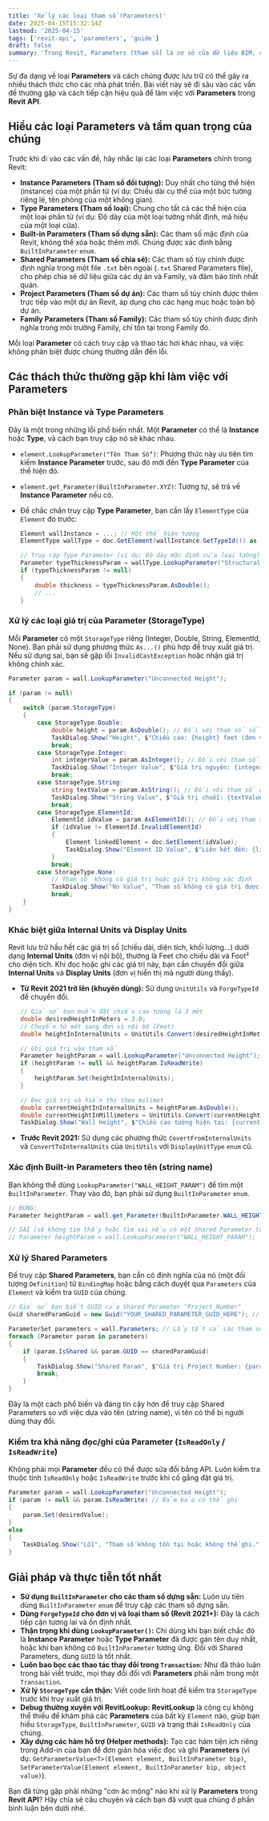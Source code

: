 ```yaml
---
title: 'Xử lý các loại tham số (Parameters)'
date: 2025-04-15T15:32:14Z
lastmod: '2025-04-15'
tags: ['revit-api', 'parameters', 'guide']
draft: false
summary: 'Trong Revit, Parameters (tham số) là cơ sở của dữ liệu BIM, chứa đựng mọi thông tin từ kích thước hình học đến các thuộc tính vật liệu hay dữ liệu quản lý dự án. Với Revit API, việc đọc, ghi và thao tác với các Parameters là một trong những tác vụ cơ bản và thường xuyên nhất.'
---
```


Sự đa dạng về loại **Parameters** và cách chúng được lưu trữ có thể gây ra nhiều thách thức cho các nhà phát triển. Bài viết này sẽ đi sâu vào các vấn đề thường gặp và cách tiếp cận hiệu quả để làm việc với **Parameters** trong **Revit API**.

<TOCInline toc={props.toc} exclude="" />

## Hiểu các loại Parameters và tầm quan trọng của chúng

Trước khi đi vào các vấn đề, hãy nhắc lại các loại **Parameters** chính trong Revit:

- **Instance Parameters (Tham số đối tượng):** Duy nhất cho từng thể hiện (instance) của một phần tử (ví dụ: Chiều dài cụ thể của một bức tường riêng lẻ, tên phòng của một không gian).
- **Type Parameters (Tham số loại):** Chung cho tất cả các thể hiện của một loại phần tử (ví dụ: Độ dày của một loại tường nhất định, mã hiệu của một loại cửa).
- **Built-in Parameters (Tham số dựng sẵn):** Các tham số mặc định của Revit, không thể xóa hoặc thêm mới. Chúng được xác định bằng `BuiltInParameter` `enum`.
- **Shared Parameters (Tham số chia sẻ):** Các tham số tùy chỉnh được định nghĩa trong một file `.txt` bên ngoài (`.txt` Shared Parameters file), cho phép chia sẻ dữ liệu giữa các dự án và Family, và đảm bảo tính nhất quán.
- **Project Parameters (Tham số dự án):** Các tham số tùy chỉnh được thêm trực tiếp vào một dự án Revit, áp dụng cho các hạng mục hoặc toàn bộ dự án.
- **Family Parameters (Tham số Family):** Các tham số tùy chỉnh được định nghĩa trong môi trường Family, chỉ tồn tại trong Family đó.

Mỗi loại **Parameter** có cách truy cập và thao tác hơi khác nhau, và việc không phân biệt được chúng thường dẫn đến lỗi.

## Các thách thức thường gặp khi làm việc với Parameters

### Phân biệt Instance và Type Parameters

Đây là một trong những lỗi phổ biến nhất. Một **Parameter** có thể là **Instance** hoặc **Type**, và cách bạn truy cập nó sẽ khác nhau.

- `element.LookupParameter("Tên Tham Số")`: Phương thức này ưu tiên tìm kiếm **Instance Parameter** trước, sau đó mới đến **Type Parameter** của thể hiện đó.
- `element.get_Parameter(BuiltInParameter.XYZ)`: Tương tự, sẽ trả về **Instance Parameter** nếu có.
- Để chắc chắn truy cập **Type Parameter**, bạn cần lấy `ElementType` của `Element` đó trước:

  ```csharp
  Element wallInstance = ...; // Một thể hiện tường
  ElementType wallType = doc.GetElement(wallInstance.GetTypeId()) as ElementType;

  // Truy cập Type Parameter (ví dụ: Độ dày mặc định của loại tường)
  Parameter typeThicknessParam = wallType.LookupParameter("Structural Thickness");
  if (typeThicknessParam != null)
  {
      double thickness = typeThicknessParam.AsDouble();
      // ...
  }
  ```

### Xử lý các loại giá trị của Parameter (StorageType)

Mỗi **Parameter** có một `StorageType` riêng (Integer, Double, String, ElementId, None). Bạn phải sử dụng phương thức `As...()` phù hợp để truy xuất giá trị. Nếu sử dụng sai, bạn sẽ gặp lỗi `InvalidCastException` hoặc nhận giá trị không chính xác.

```csharp
Parameter param = wall.LookupParameter("Unconnected Height");

if (param != null)
{
    switch (param.StorageType)
    {
        case StorageType.Double:
            double height = param.AsDouble(); // Đối với tham số số thực (ví dụ: chiều cao, chiều dài)
            TaskDialog.Show("Height", $"Chiều cao: {height} feet (đơn vị nội bộ).");
            break;
        case StorageType.Integer:
            int integerValue = param.AsInteger(); // Đối với tham số số nguyên (ví dụ: số tầng)
            TaskDialog.Show("Integer Value", $"Giá trị nguyên: {integerValue}");
            break;
        case StorageType.String:
            string textValue = param.AsString(); // Đối với tham số chuỗi (ví dụ: comments, tên)
            TaskDialog.Show("String Value", $"Giá trị chuỗi: {textValue}");
            break;
        case StorageType.ElementId:
            ElementId idValue = param.AsElementId(); // Đối với tham số là ID của Element khác (ví dụ: Level Id)
            if (idValue != ElementId.InvalidElementId)
            {
                Element linkedElement = doc.GetElement(idValue);
                TaskDialog.Show("Element ID Value", $"Liên kết đến: {linkedElement?.Name}");
            }
            break;
        case StorageType.None:
            // Tham số không có giá trị hoặc giá trị không xác định
            TaskDialog.Show("No Value", "Tham số không có giá trị được lưu trữ.");
            break;
    }
}
```

### Khác biệt giữa Internal Units và Display Units

Revit lưu trữ hầu hết các giá trị số (chiều dài, diện tích, khối lượng...) dưới dạng **Internal Units** (đơn vị nội bộ), thường là Feet cho chiều dài và Foot² cho diện tích. Khi đọc hoặc ghi các giá trị này, bạn cần chuyển đổi giữa **Internal Units** và **Display Units** (đơn vị hiển thị mà người dùng thấy).

- **Từ Revit 2021 trở lên (khuyên dùng):** Sử dụng `UnitUtils` và `ForgeTypeId` để chuyển đổi.

  ```csharp
  // Giả sử bạn muốn đặt chiều cao tường là 3 mét
  double desiredHeightInMeters = 3.0;
  // Chuyển từ mét sang đơn vị nội bộ (Feet)
  double heightInInternalUnits = UnitUtils.Convert(desiredHeightInMeters, UnitTypeId.Meters, UnitTypeId.Feet);

  // Ghi giá trị vào tham số
  Parameter heightParam = wall.LookupParameter("Unconnected Height");
  if (heightParam != null && heightParam.IsReadWrite)
  {
      heightParam.Set(heightInInternalUnits);
  }

  // Đọc giá trị và hiển thị theo milimet
  double currentHeightInInternalUnits = heightParam.AsDouble();
  double currentHeightInMillimeters = UnitUtils.Convert(currentHeightInInternalUnits, UnitTypeId.Feet, UnitTypeId.Millimeters);
  TaskDialog.Show("Wall Height", $"Chiều cao tường hiện tại: {currentHeightInMillimeters} mm.");
  ```

- **Trước Revit 2021:** Sử dụng các phương thức `CovertFromInternalUnits` và `ConvertToInternalUnits` của `UnitUtils` với `DisplayUnitType` `enum` cũ.

### Xác định Built-in Parameters theo tên (string name)

Bạn không thể dùng `LookupParameter("WALL_HEIGHT_PARAM")` để tìm một `BuiltInParameter`. Thay vào đó, bạn phải sử dụng `BuiltInParameter` `enum`.

```csharp
// ĐÚNG:
Parameter heightParam = wall.get_Parameter(BuiltInParameter.WALL_HEIGHT_PARAM);

// SAI (sẽ không tìm thấy hoặc tìm sai nếu có một Shared Parameter trùng tên)
// Parameter heightParam = wall.LookupParameter("WALL_HEIGHT_PARAM");
```

### Xử lý Shared Parameters

Để truy cập **Shared Parameters**, bạn cần có định nghĩa của nó (một đối tượng `Definition`) từ `BindingMap` hoặc bằng cách duyệt qua `Parameters` của `Element` và kiểm tra `GUID` của chúng.

```csharp
// Giả sử bạn biết GUID của Shared Parameter "Project_Number"
Guid sharedParamGuid = new Guid("YOUR_SHARED_PARAMETER_GUID_HERE"); // Thay thế GUID thực tế của bạn

ParameterSet parameters = wall.Parameters; // Lấy tất cả các tham số của Element
foreach (Parameter param in parameters)
{
    if (param.IsShared && param.GUID == sharedParamGuid)
    {
        TaskDialog.Show("Shared Param", $"Giá trị Project Number: {param.AsString()}");
        break;
    }
}
```

Đây là một cách phổ biến và đáng tin cậy hơn để truy cập Shared Parameters so với việc dựa vào tên (string name), vì tên có thể bị người dùng thay đổi.

### Kiểm tra khả năng đọc/ghi của Parameter (`IsReadOnly` / `IsReadWrite`)

Không phải mọi **Parameter** đều có thể được sửa đổi bằng API. Luôn kiểm tra thuộc tính `IsReadOnly` hoặc `IsReadWrite` trước khi cố gắng đặt giá trị.

```csharp
Parameter param = wall.LookupParameter("Unconnected Height");
if (param != null && param.IsReadWrite) // Đảm bảo có thể ghi
{
    param.Set(desiredValue);
}
else
{
    TaskDialog.Show("Lỗi", "Tham số không tồn tại hoặc không thể ghi.");
}
```

## Giải pháp và thực tiễn tốt nhất

- **Sử dụng `BuiltInParameter` cho các tham số dựng sẵn:** Luôn ưu tiên dùng `BuiltInParameter` `enum` để truy cập các tham số dựng sẵn.
- **Dùng `ForgeTypeId` cho đơn vị và loại tham số (Revit 2021+):** Đây là cách tiếp cận tương lai và ổn định nhất.
- **Thận trọng khi dùng `LookupParameter()`:** Chỉ dùng khi bạn biết chắc đó là **Instance Parameter** hoặc **Type Parameter** đã được gán tên duy nhất, hoặc khi bạn không có `BuiltInParameter` tương ứng. Đối với Shared Parameters, dùng `GUID` là tốt nhất.
- **Luôn bao bọc các thao tác thay đổi trong `Transaction`:** Như đã thảo luận trong bài viết trước, mọi thay đổi đối với **Parameters** phải nằm trong một `Transaction`.
- **Xử lý `StorageType` cẩn thận:** Viết code linh hoạt để kiểm tra `StorageType` trước khi truy xuất giá trị.
- **Debug thường xuyên với RevitLookup:** **RevitLookup** là công cụ không thể thiếu để khám phá các **Parameters** của bất kỳ `Element` nào, giúp bạn hiểu `StorageType`, `BuiltInParameter`, `GUID` và trạng thái `IsReadOnly` của chúng.
- **Xây dựng các hàm hỗ trợ (Helper methods):** Tạo các hàm tiện ích riêng trong Add-in của bạn để đơn giản hóa việc đọc và ghi **Parameters** (ví dụ: `GetParameterValue<T>(Element element, BuiltInParameter bip)`, `SetParameterValue(Element element, BuiltInParameter bip, object value)`).

Bạn đã từng gặp phải những "cơn ác mộng" nào khi xử lý **Parameters** trong **Revit API**? Hãy chia sẻ câu chuyện và cách bạn đã vượt qua chúng ở phần bình luận bên dưới nhé.
